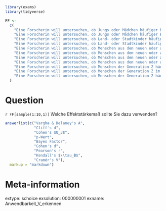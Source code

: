 ```r
library(exams)
library(tidyverse)

FF <-
  c(
    "Eine Forscherin will untersuchen, ob Jungs oder Mädchen häufiger Fahrradhelm tragen.",
    "Eine Forscherin will untersuchen, ob Jungs oder Mädchen häufiger Essstörungen entwickeln.",
    "Eine Forscherin will untersuchen, ob Land- oder Stadtkinder häufiger Ethik- statt Religionsunterricht besuchen.",
    "Eine Forscherin will untersuchen, ob Land- oder Stadtkinder häufiger ein Hochschulstudium aufnehmen.",
    "Eine Forscherin will untersuchen, ob Menschen aus den neuen oder alten Bundesländern häufiger die AfD wählen.",
    "Eine Forscherin will untersuchen, ob Menschen aus den neuen oder alten Bundesländern häufiger arbeitslos sind.",
    "Eine Forscherin will untersuchen, ob Menschen aus den neuen oder alten Bundesländern häufiger wegen des Arbeitsplatzes umziehen.",
    "Eine Forscherin will untersuchen, ob Menschen aus den neuen oder alten Bundesländern häufiger gegen die Lieferung von Kampfpanzern an die Ukraine sind.",
    "Eine Forscherin will untersuchen, ob Menschen der Generation Z häufiger in Teilzeit arbeiten als die Menschen anderer Generationen.",
    "Eine Forscherin will untersuchen, ob Menschen der Generation Z im Jahr 2020 häufiger gemeinsam mit ihren Eltern in den Urlaub gefahren sind als die Menschen anderer Generationen.",
    "Eine Forscherin will untersuchen, ob Menschen der Generation Z häufiger den Klimawandel als ihre größte Zukunftssorge bezeichnen als die Menschen anderer Generationen."
  )

```

Question
========
`r FF[sample(1:10,1)]` Welche Effektstärkemaß sollte Sie dazu verwenden?

```r
answerlist(c("Vargha & Delaney's A",
             "Cliff's d",
             "Cohen's $U_3$",
             "p-Wert",
             "Bayes Factor",
             "Cohen's d",
             "Pearson's r",
             "Kendall's $\\tau_B$",
             "Cramér's V"),
  markup = "markdown")
```


Meta-information
================
extype: schoice
exsolution: 000000001
exname: Anwendbarkeit_V_erkennen
